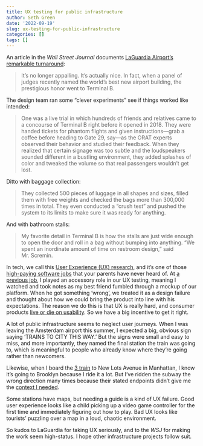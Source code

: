 ```yaml
---
title: UX testing for public infrastructure
author: Seth Green
date: '2022-09-19'
slug: ux-testing-for-public-infrastructure
categories: []
tags: []
---
```



An article in the _Wall Street Journal_ documents [LaGuardia Airport's remarkable turnaround](https://www.wsj.com/articles/laguardia-airport-renovation-lga-terminal-b-11663203700):

> It’s no longer appalling. It’s actually nice. In fact, when a panel of judges recently named the world’s best new airport building, the prestigious honor went to Terminal B.

The design team ran some "clever experiments" see if things worked like intended: 

> One was a live trial in which hundreds of friends and relatives came to a concourse of Terminal B right before it opened in 2018. They were handed tickets for phantom flights and given instructions—grab a coffee before heading to Gate 29, say—as the ORAT experts observed their behavior and studied their feedback. When they realized that certain signage was too subtle and the loudspeakers sounded different in a bustling environment, they added splashes of color and tweaked the volume so that real passengers wouldn’t get lost. 

Ditto with baggage collection:

> They collected 500 pieces of luggage in all shapes and sizes, filled them with free weights and checked the bags more than 300,000 times in total. They even conducted a “crush test” and pushed the system to its limits to make sure it was ready for anything. 

And with bathroom stalls:

> My favorite detail in Terminal B is how the stalls are just wide enough to open the door and roll in a bag without bumping into anything. “We spent an inordinate amount of time on restroom design,” said Mr. Scremin.

In tech, we call this [User Experience (UX) research](https://www.edx.org/course/ux-research), and it's one of those [high-paying software jobs](https://medium.com/@robingomila/from-academia-to-ux-research-25f956ea0d57) that your parents have never heard of. At [a previous job](https://codeocean.com/), I played an accessory role in our UX testing, meaning I watched and took notes as my best friend fumbled through a mockup of our platform. When he got something 'wrong', we treated it as a design failure and thought about how we could bring the product into line with his expectations. The reason we do this is that UX is really hard, and consumer products [live or die on usability](https://twitter.com/patio11/status/1569292331979014144). So we have a big incentive to get it right.

A lot of public infrastructure seems to neglect user journeys. When I was leaving the Amsterdam airport this summer, I expected a big, obvious sign saying 'TRAINS TO CITY THIS WAY.' But the signs were small and easy to miss, and more importantly, they named the final station the train was going to, which is meaningful to people who already know where they're going rather than newcomers.

Likewise, when I board the [3 train](https://en.wikipedia.org/wiki/3_(New_York_City_Subway_service)) to New Lots Avenue in Manhattan, I know it's going to Brooklyn because I ride it a lot. But I've ridden the subway the wrong direction many times because their stated endpoints didn't give me the [context I needed](https://marginalrevolution.com/marginalrevolution/2022/02/context-is-that-which-is-scarce-2.html).

Some stations have maps, but needing a guide is a kind of UX failure. Good user experience looks like a child picking up a video game controller for the first time and immediately figuring out how to play. Bad UX looks like tourists' puzzling over a map in a loud, chaotic environment.

So kudos to LaGuardia for taking UX seriously, and to the _WSJ_ for making the work seem high-status. I hope other infrastructure projects follow suit. 
